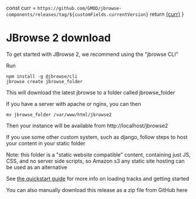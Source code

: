 
  const curr = `https://github.com/GMOD/jbrowse-components/releases/tag/${customFields.currentVersion}`
  return <a href={curr}>{curr}</a>
}

# JBrowse 2 download

To get started with JBrowse 2, we recommend using the "jbrowse CLI"

Run

```
npm install -g @jbrowse/cli
jbrowse create jbrowse_folder
```

This will download the latest jbrowse to a folder called jbrowse_folder

If you have a server with apache or nginx, you can then

```
mv jbrowse_folder /var/www/html/jbrowse2
```

Then your instance will be available from http://localhost/jbrowse2

If you use some other custom system, such as django, follow steps to host your
content in your static folder

Note: this folder is a "static website compatible" content, containing just JS,
CSS, and no server side scripts, so Amazon s3 any static site hosting can be
used as an alternative

See [the quickstart guide](/docs/quickstart_web) for more info on loading tracks and getting started

You can also manually download this release as a zip file from GitHub here

<Link />

